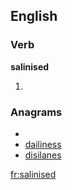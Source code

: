 ==English==

===Verb===
'''salinised'''

# {{present participle of|[[salinise]]}}

===Anagrams===
* {{alphagram|adeiilnss}}
* [[dailiness#English|dailiness]]
* [[disilanes#English|disilanes]]

[[fr:salinised]]